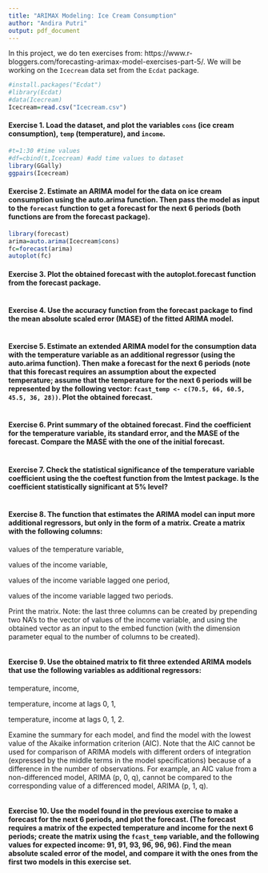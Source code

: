 ---
title: "ARIMAX Modeling: Ice Cream Consumption"
author: "Andira Putri"
output: pdf_document
---

In this project, we do ten exercises from: https://www.r-bloggers.com/forecasting-arimax-model-exercises-part-5/. We will be working on the `Icecream` data set from the `Ecdat` package.

```{r,message=FALSE}
#install.packages("Ecdat")
#library(Ecdat)
#data(Icecream)
Icecream=read.csv("Icecream.csv")
```

#### Exercise 1. Load the dataset, and plot the variables `cons` (ice cream consumption), `temp` (temperature), and `income`.

```{r}
#t=1:30 #time values
#df=cbind(t,Icecream) #add time values to dataset
library(GGally)
ggpairs(Icecream)
```

#### Exercise 2. Estimate an ARIMA model for the data on ice cream consumption using the auto.arima function. Then pass the model as input to the `forecast` function to get a forecast for the next 6 periods (both functions are from the forecast package).

```{r}
library(forecast)
arima=auto.arima(Icecream$cons)
fc=forecast(arima)
autoplot(fc)
```

#### Exercise 3. Plot the obtained forecast with the autoplot.forecast function from the forecast package.

```{r}
```

#### Exercise 4. Use the accuracy function from the forecast package to find the mean absolute scaled error (MASE) of the fitted ARIMA model.

```{r}
```

#### Exercise 5. Estimate an extended ARIMA model for the consumption data with the temperature variable as an additional regressor (using the auto.arima function). Then make a forecast for the next 6 periods (note that this forecast requires an assumption about the expected temperature; assume that the temperature for the next 6 periods will be represented by the following vector: `fcast_temp <- c(70.5, 66, 60.5, 45.5, 36, 28))`. Plot the obtained forecast.

```{r}
```

#### Exercise 6. Print summary of the obtained forecast. Find the coefficient for the temperature variable, its standard error, and the MASE of the forecast. Compare the MASE with the one of the initial forecast.

```{r}
```

#### Exercise 7. Check the statistical significance of the temperature variable coefficient using the the coeftest function from the lmtest package. Is the coefficient statistically significant at 5% level?

```{r}
```

#### Exercise 8. The function that estimates the ARIMA model can input more additional regressors, but only in the form of a matrix. Create a matrix with the following columns:

values of the temperature variable,

values of the income variable,

values of the income variable lagged one period,

values of the income variable lagged two periods.

Print the matrix. Note: the last three columns can be created by prepending two NA's to the vector of values of the income variable, and using the obtained vector as an input to the embed function (with the dimension parameter equal to the number of columns to be created).

```{r}
```

#### Exercise 9. Use the obtained matrix to fit three extended ARIMA models that use the following variables as additional regressors:

temperature, income,

temperature, income at lags 0, 1,

temperature, income at lags 0, 1, 2.

Examine the summary for each model, and find the model with the lowest value of the Akaike information criterion (AIC). Note that the AIC cannot be used for comparison of ARIMA models with different orders of integration (expressed by the middle terms in the model specifications) because of a difference in the number of observations. For example, an AIC value from a non-differenced model, ARIMA (p, 0, q), cannot be compared to the corresponding value of a differenced model, ARIMA (p, 1, q).

```{r}
```

#### Exercise 10. Use the model found in the previous exercise to make a forecast for the next 6 periods, and plot the forecast. (The forecast requires a matrix of the expected temperature and income for the next 6 periods; create the matrix using the `fcast_temp` variable, and the following values for expected income: 91, 91, 93, 96, 96, 96). Find the mean absolute scaled error of the model, and compare it with the ones from the first two models in this exercise set.

```{r}
```

